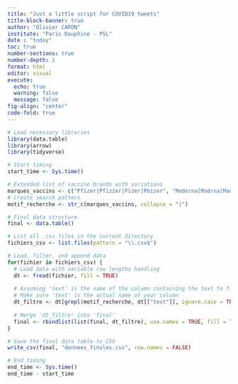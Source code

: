 ```yaml
---
title: "Just a little script for COVID19 tweets"
title-block-banner: true
author: "Olivier CARON"
institute: "Paris Dauphine - PSL"
date : "today"
toc: true
number-sections: true
number-depth: 2
format: html
editor: visual
execute:
  echo: true
  warning: false
  message: false
fig-align: "center"
code-fold: true
---
```


```r
# Load necessary libraries
library(data.table)
library(arrow)
library(tidyverse)

# Start timing
start_time <- Sys.time()

# Extended list of vaccine brands with variations
marques_vaccins <- c("Pfizer|Pfizzer|Fizer|Phizer", "Moderna|Modrna|Maderna", "AstraZeneca|Astra Zeneca|Astra|Zeneca|AstroZenika", "Johnson & Johnson|J&J|Johnson and Johnson|Jonson")
# Create search pattern
motif_recherche <- str_c(marques_vaccins, collapse = "|")

# Final data structure
final <- data.table()

# List all .csv files in the current directory
fichiers_csv <- list.files(pattern = "\\.csv$")

# Load, filter, and append data
for(fichier in fichiers_csv) {
  # Load data with variable row lengths handling
  dt <- fread(fichier, fill = TRUE)
  
  # Assuming 'text' is the name of the column containing the text to filter
  # Make sure 'text' is the actual name of your column
  dt_filtre <- dt[grepl(motif_recherche, dt[["text"]], ignore.case = TRUE)]
  
  # Merge 'dt_filtre' into 'final'
  final <- rbindlist(list(final, dt_filtre), use.names = TRUE, fill = TRUE)
}

# Save the final data table to CSV
write_csv(final, "donnees_finales.csv", row.names = FALSE)

# End timing
end_time <- Sys.time()
end_time - start_time
```
